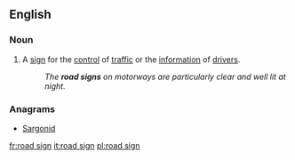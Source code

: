 ==English==

===Noun===
{{en-noun}}

# A [[sign]] for the [[control]] of [[traffic]] or the [[information]] of [[drivers]].
#: ''The '''road signs''' on motorways are particularly clear and well lit at night.''

===Anagrams===
* [[Sargonid#English|Sargonid]]

[[fr:road sign]]
[[it:road sign]]
[[pl:road sign]]